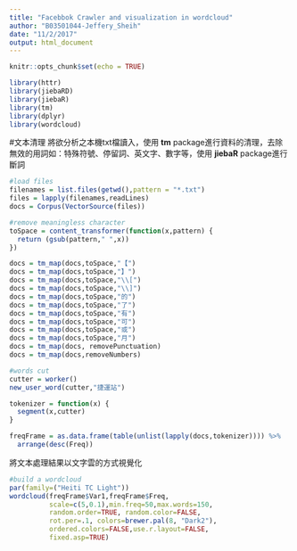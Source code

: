 ```yaml
---
title: "Facebbok Crawler and visualization in wordcloud"
author: "B03501044-Jeffery_Sheih"
date: "11/2/2017"
output: html_document
---
```


```r
knitr::opts_chunk$set(echo = TRUE)
```

```r
library(httr)
library(jiebaRD)
library(jiebaR)
library(tm)
library(dplyr)
library(wordcloud)
```


#文本清理
將欲分析之本機txt檔讀入，使用 **tm** package進行資料的清理，去除無效的用詞如：特殊符號、停留詞、英文字、數字等，使用 **jiebaR** package進行斷詞
```r
#load files
filenames = list.files(getwd(),pattern = "*.txt")
files = lapply(filenames,readLines)
docs = Corpus(VectorSource(files))

#remove meaningless character
toSpace = content_transformer(function(x,pattern) {
  return (gsub(pattern," ",x))
})

docs = tm_map(docs,toSpace,"【")
docs = tm_map(docs,toSpace,"】")
docs = tm_map(docs,toSpace,"\\[")
docs = tm_map(docs,toSpace,"\\]")
docs = tm_map(docs,toSpace,"的")
docs = tm_map(docs,toSpace,"了")
docs = tm_map(docs,toSpace,"有")
docs = tm_map(docs,toSpace,"可")
docs = tm_map(docs,toSpace,"或")
docs = tm_map(docs,toSpace,"月")
docs = tm_map(docs, removePunctuation)
docs = tm_map(docs,removeNumbers)

#words cut
cutter = worker()
new_user_word(cutter,"捷運站")

tokenizer = function(x) {
  segment(x,cutter)
}

freqFrame = as.data.frame(table(unlist(lapply(docs,tokenizer)))) %>%
  arrange(desc(Freq))

```

將文本處理結果以文字雲的方式視覺化
```r
#build a wordcloud
par(family=("Heiti TC Light"))
wordcloud(freqFrame$Var1,freqFrame$Freq,
          scale=c(5,0.1),min.freq=50,max.words=150,
          random.order=TRUE, random.color=FALSE,
          rot.per=.1, colors=brewer.pal(8, "Dark2"),
          ordered.colors=FALSE,use.r.layout=FALSE,
          fixed.asp=TRUE)

```

